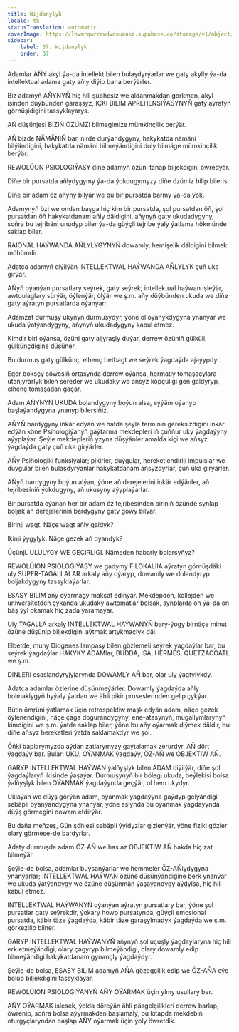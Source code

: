 ```yaml
---
title: Wijdanylyk
locale: tk
statusTranslation: automatic
coverImage: https://lhvmrqwrcowdvduuaukz.supabase.co/storage/v1/object/public/strapi-uploads/small_cover-educacion-fundamental.webp-2d51a7828a2b1309555be27f7e2a61a0.webp
sidebar:
    label: 37. Wijdanylyk
    order: 37
---
```

Adamlar AŇY akyl ýa-da intellekt bilen bulaşdyrýarlar we gaty akylly ýa-da intellektual adama gaty aňly diýip baha berýärler.

Biz adamyň AŇYNYŇ hiç hili şübhesiz we aldanmakdan gorkman, akyl işinden düýbünden garaşsyz, IÇKI BILIM APREHENSIÝASYNYŇ gaty aýratyn görnüşidigini tassyklaýarys.

AŇ düşünjesi BIZIŇ ÖZÜMZI bilmegimize mümkinçilik berýär.

AŇ bizde NÄMÄNIŇ bar, nirde durýandygyny, hakykatda nämäni bilýändigini, hakykatda nämäni bilmeýändigini doly bilmäge mümkinçilik berýär.

REWOLÜON PSIOLOGIÝASY diňe adamyň özüni tanap biljekdigini öwredýär.

Diňe bir pursatda aňlydygymy ýa-da ýokdugymyzy diňe özümiz bilip bileris.

Diňe bir adam öz aňyny bilýär we bu bir pursatda barmy ýa-da ýok.

Adamynyň özi we ondan başga hiç kim bir pursatda, şol pursatdan öň, şol pursatdan öň hakykatdanam aňly däldigini, aňynyň gaty ukudadygyny, soňra bu tejribäni unudyp biler ýa-da güýçli tejribe ýaly ýatlama hökmünde saklap biler.

RAIONAL HAÝWANDA AŇLYLYGYNYŇ dowamly, hemişelik däldigini bilmek möhümdir.

Adatça adamyň diýilýän INTELLEKTWAL HAÝWANDA AŇLYLYK çuň uka girýär.

AŇyň oýanýan pursatlary seýrek, gaty seýrek; intellektual haýwan işleýär, awtoulaglary sürýär, öýlenýär, ölýär we ş.m. aňy düýbünden ukuda we diňe gaty aýratyn pursatlarda oýanýar:

Adamzat durmuşy ukynyň durmuşydyr, ýöne ol oýanykdygyna ynanýar we ukuda ýatýandygyny, aňynyň ukudadygyny kabul etmez.

Kimdir biri oýansa, özüni gaty aljyraşly duýar, derrew özüniň gülküli, gülkünçdigine düşüner.

Bu durmuş gaty gülkünç, elhenç betbagt we seýrek ýagdaýda ajaýypdyr.

Eger boksçy söweşiň ortasynda derrew oýansa, hormatly tomaşaçylara utanjyrarlyk bilen sereder we ukudaky we aňsyz köpçüligi geň galdyryp, elhenç tomaşadan gaçar.

Adam AŇYNYŇ UKUDA bolandygyny boýun alsa, eýýäm oýanyp başlaýandygyna ynanyp bilersiňiz.

AŇYŇ bardygyny inkär edýän we hatda şeýle terminiň gereksizdigini inkär edýän köne Psihologiýanyň gaýtarma mekdepleri iň çuňňur uky ýagdaýyny aýyplaýar. Şeýle mekdepleriň yzyna düşýänler amalda kiçi we aňsyz ýagdaýda gaty çuň uka girýärler.

AŇy Psihologiki funksiýalar; pikirler, duýgular, hereketlendiriji impulslar we duýgular bilen bulaşdyrýanlar hakykatdanam aňsyzdyrlar, çuň uka girýärler.

AŇyň bardygyny boýun alýan, ýöne aň derejelerini inkär edýänler, aň tejribesiniň ýokdugyny, aň ukusyny aýyplaýarlar.

Bir pursatda oýanan her bir adam öz tejribesinden biriniň özünde synlap boljak aň derejeleriniň bardygyny gaty gowy bilýär.

Birinji wagt. Näçe wagt aňly galdyk?

Ikinji ýygylyk. Näçe gezek aň oýandyk?

Üçünji. ULULYGY WE GEÇIRLIGI. Nämeden habarly bolarsyňyz?

REWOLÜION PSIOLOGIÝASY we gadymy FILOKALIIA aýratyn görnüşdäki uly SUPER-TAGALLALAR arkaly aňy oýaryp, dowamly we dolandyryp boljakdygyny tassyklaýarlar.

ESASY BILIM aňy oýarmagy maksat edinýär. Mekdepden, kollejden we uniwersitetden çykanda ukudaky awtomatlar bolsak, synplarda on ýa-da on bäş ýyl okamak hiç zada ýaramaýar.

Uly TAGALLA arkaly INTELLEKTWAL HAÝWANYŇ bary-ýogy birnäçe minut özüne düşünip biljekdigini aýtmak artykmaçlyk däl.

Elbetde, muny Diogenes lampasy bilen gözlemeli seýrek ýagdaýlar bar, bu seýrek ýagdaýlar HAKYKY ADAMlar, BUDDA, ISA, HERMES, QUETZACOATL we ş.m.

DINLERI esaslandyryjylarynda DOWAMLY AŇ bar, olar uly ýagtylykdy.

Adatça adamlar özlerine düşünmeýärler. Dowamly ýagdaýda aňly bolmaklygyň hyýaly ýatdan we ähli pikir proseslerinden gelip çykýar.

Bütin ömrüni ýatlamak üçin retrospektiw maşk edýän adam, näçe gezek öýlenendigini, näçe çaga dogurandygyny, ene-atasynyň, mugallymlarynyň kimdigini we ş.m. ýatda saklap biler, ýöne bu aňy oýarmak diýmek däldir, bu diňe aňsyz hereketleri ýatda saklamakdyr we şol.

Öňki baplarymyzda aýdan zatlarymyzy gaýtalamak zerurdyr. AŇ dört ýagdaýy bar. Bular: UKU, OÝANMAK ýagdaýy, ÖZ-AŇ we OBJEKTIW AŇ.

GARYP INTELLEKTWAL HAÝWAN ýalňyşlyk bilen ADAM diýilýär, diňe şol ýagdaýlaryň ikisinde ýaşaýar. Durmuşynyň bir bölegi ukuda, beýlekisi bolsa ýalňyşlyk bilen OÝANMAK ýagdaýynda geçýär, ol hem ukydyr.

Uklaýan we düýş görýän adam, oýanmak ýagdaýyna gaýdyp gelýändigi sebäpli oýanýandygyna ynanýar, ýöne aslynda bu oýanmak ýagdaýynda düýş görmegini dowam etdirýär.

Bu daňa meňzeş, Gün şöhlesi sebäpli ýyldyzlar gizlenýär, ýöne fiziki gözler olary görmese-de bardyrlar.

Adaty durmuşda adam ÖZ-AŇ we has az OBJEKTIW AŇ hakda hiç zat bilmeýär.

Şeýle-de bolsa, adamlar buýsanýarlar we hemmeler ÖZ-AŇlydygyna ynanýarlar; INTELLEKTWAL HAÝWAN özüne düşünýändigine berk ynanýar we ukuda ýatýandygy we özüne düşünmän ýaşaýandygy aýdylsa, hiç hili kabul etmez.

INTELLEKTWAL HAÝWANYŇ oýanýan aýratyn pursatlary bar, ýöne şol pursatlar gaty seýrekdir, ýokary howp pursatynda, güýçli emosional pursatda, käbir täze ýagdaýda, käbir täze garaşylmadyk ýagdaýda we ş.m. görkezilip bilner.

GARYP INTELLEKTWAL HAÝWANYŇ aňynyň şol uçuşly ýagdaýlaryna hiç hili erk etmeýändigi, olary çagyryp bilmeýändigi, olary dowamly edip bilmeýändigi hakykatdanam gynançly ýagdaýdyr.

Şeýle-de bolsa, ESASY BILIM adamyň AŇA gözegçilik edip we ÖZ-AŇA eýe bolup biljekdigini tassyklaýar.

REWOLÜION PSIOLOGIÝANYŇ AŇY OÝARMAK üçin ylmy usullary bar.

AŇY OÝARMAK islesek, ýolda döreýän ähli päsgelçilikleri derrew barlap, öwrenip, soňra bolsa aýyrmakdan başlamaly, bu kitapda mekdebiň oturgyçlaryndan başlap AŇY oýarmak üçin ýoly öwretdik.

